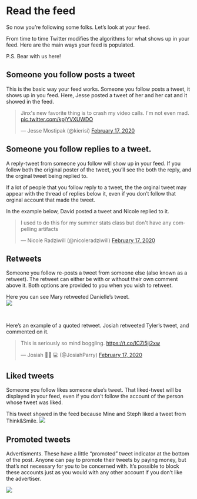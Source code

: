 # Read the feed

So now you're following some folks. Let's look at your feed. 

<feed gif>

From time to time Twitter modifies the algorithms for what shows up in your feed. Here are the main ways your feed is populated. 

P.S. Bear with us here! 

## Someone you follow posts a tweet

This is the basic way your feed works. Someone you follow posts a tweet, it shows up in you feed. 
Here, Jesse posted a tweet of her and her cat and it showed in the feed. 

<blockquote class="twitter-tweet"><p lang="en" dir="ltr">Jinx&#39;s new favorite thing is to crash my video calls. I&#39;m not even mad. <a href="https://t.co/kpjYVXUWDO">pic.twitter.com/kpjYVXUWDO</a></p>&mdash; Jesse Mostipak (@kierisi) <a href="https://twitter.com/kierisi/status/1229274459649052672?ref_src=twsrc%5Etfw">February 17, 2020</a></blockquote> <script async src="https://platform.twitter.com/widgets.js" charset="utf-8"></script>

## Someone you follow replies to a tweet. 

A reply-tweet from someone you follow will show up in your feed. If you follow both the original poster of the tweet, you'll see the both the reply, and the orginal tweet being replied to. 

If a lot of people that you follow reply to a tweet, the the orginal tweet may appear with the thread of replies below it, even if you don't follow that orginal account that made the tweet.

In the example below, David posted a tweet and Nicole replied to it. 

<blockquote class="twitter-tweet"><p lang="en" dir="ltr">I used to do this for my summer stats class but don&#39;t have any compelling artifacts</p>&mdash; Nicole Radziwill (@nicoleradziwill) <a href="https://twitter.com/nicoleradziwill/status/1229409187916062720?ref_src=twsrc%5Etfw">February 17, 2020</a></blockquote> <script async src="https://platform.twitter.com/widgets.js" charset="utf-8"></script>



## Retweets   

Someone you follow re-posts a tweet from someone else (also known as a retweet). The retweet can either be with or without their own comment above it. Both options are provided to you when you wish to retweet.


Here you can see Mary retweeted Danielle's tweet.
<br/>
![](images/retweet.png)

<br/>

Here's an example of a quoted retweet. Josiah retweeted Tyler's tweet, and commented on it. 
<blockquote class="twitter-tweet"><p lang="en" dir="ltr">This is seriously so mind boggling. <a href="https://t.co/ICZi5ji2xw">https://t.co/ICZi5ji2xw</a></p>&mdash; Josiah 👨🏻
💻 (@JosiahParry) <a href="https://twitter.com/JosiahParry/status/1229480796106428416?ref_src=twsrc%5Etfw">February 17, 2020</a></blockquote> <script async src="https://platform.twitter.com/widgets.js" charset="utf-8"></script>

## Liked tweets

Someone you follow likes someone else's tweet. That liked-tweet will be displayed in your feed, even if you don't follow the account of the person whose tweet was liked. 


This tweet showed in the feed because Mine and Steph liked a tweet from Think&Smile.
![](images/liked.png)




## Promoted tweets
Advertisments. These have a little "promoted" tweet indicator at the bottom of the post. Anyone can pay to promote their tweets by paying money, but that's not necessary for you to be concerned with. It's possible to block these accounts just as you would with any other account if you don't like the advertiser. 

![](images/promoted.png)



